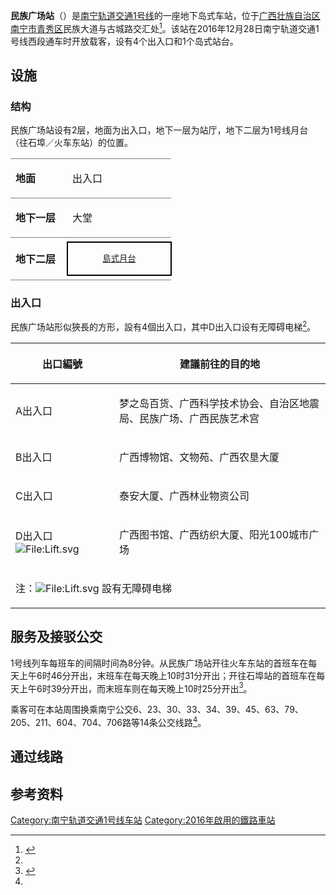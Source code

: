 {{Station Infobox
|Station Name= 民族广场站<br><small>Camh Minzcuz Gvangjcangz</small>
|Engname     = <small>Minzu Square Station</small>
|linecolour  = #{{南宁轨道交通标志色|1}}
|Image       =  NNRT Minzu Square Station.jpg
|ImageTitle  = 
|Number      = 
|Location    = [[广西壮族自治区|广西壮族自治区]][[南宁市|南宁市]][[青秀区|青秀区]]民族大道
|Coord       = {{coord|22|48|56.87|N|108|19|56.22|E|type:railway}}
|Line        = [[南宁轨道交通|南宁轨道交通]]{{南宁轨道交通线路名|1}}
|Platform    = 1个[[岛式站台|岛式站台]]
|Exit        = 4个出入口
|Time        = 2016年12月28日
|Time First  = {{南宁轨道交通线路名|1}}<br />往[[石埠站|石埠站]]方向：06:39<br />往[[南宁东站|火车东站]]方向：06:46
|Time Last   = {{南宁轨道交通线路名|1}}<br />往[[石埠站|石埠站]]方向：22:25<br />往[[南宁东站|火车东站]]方向：22:31
}}

'''民族广场站'''（{{lang-za|Camh Minzcuz Gvangjcangz}}）是[[南宁轨道交通|南宁轨道交通]][[南宁轨道交通1号线|1号线]]的一座地下岛式车站，位于[[广西壮族自治区|广西壮族自治区]][[南宁市|南宁市]][[青秀区|青秀区]]民族大道与古城路交汇处<ref name=zhaobao>{{cite news|title=1号线西段站点地图 出行必备|url=http://ngzb.gxnews.com.cn/html/2016-12/28/content_1348243.htm|author=赵劲松|date=2016-12-28|work=南国早报|publisher=广西日报传媒集团|pages=B8|accessdate=2017-01-07|location=南宁|deadurl=yes|archiveurl=https://web.archive.org/web/20170104162733/http://ngzb.gxnews.com.cn/html/2016-12/28/content_1348243.htm|archivedate=2017-01-04}}</ref>。该站在2016年12月28日南宁轨道交通1号线西段通车时开放载客，设有4个出入口和1个岛式站台。

== 设施 ==
=== 结构 ===
民族广场站设有2层，地面为出入口，地下一层为站厅，地下二层为1号线月台（往石埠／火车东站）的位置。
{|cellspacing=0 cellpadding=3
|-
|style="border-top:solid 1px gray;border-bottom:solid 1px gray;" width=75 valign=top|'''地面'''
|style="border-top:solid 1px gray;border-bottom:solid 1px gray;" width=150 valign=top colspan=2|出入口
|-
|style="border-bottom:solid 1px gray;" valign=top|'''地下一层'''
|style="border-bottom:solid 1px gray;" valign=top|大堂
|style="border-bottom:solid 1px gray;" valign=top|客服中心、商店、自助服務
|-
|style="border-bottom:solid 1px gray;" rowspan=6 valign=top|'''地下二层'''
|style="border-bottom:solid 1px gray;"|{{arrow|L}}
|style="border-bottom:solid 1px gray;"|{{南宁轨道交通线路名|1|c}}列車往[[石埠站|石埠]]方向
|-
|style="border:solid 2px black;font-size:smaller;text-align:center;" colspan=2|[[島式月台|島式月台]]
|-
|style="border-bottom:solid 1px gray;"|
|style="border-bottom:solid 1px gray;"|{{split text|{{南宁轨道交通线路名|1|c}}列車往[[南宁东站#地铁车站|火车东站]]方向|{{arrow|R}}}}
|}

=== 出入口 ===
民族广场站形似狹長的方形，設有4個出入口，其中D出入口设有无障碍电梯<ref name=zhaobao/>。

{| class="wikitable"
! width=150 | 出口編號 !! 建議前往的目的地
|-
| A出入口 || 梦之岛百货、广西科学技术协会、自治区地震局、民族广场、广西民族艺术宫
|-
| B出入口 || 广西博物馆、文物苑、广西农垦大厦
|-
| C出入口 || 泰安大厦、广西林业物资公司
|-
| D出入口 [[File:Lift.svg|File:Lift.svg]] || 广西图书馆、广西纺织大厦、阳光100城市广场
|-
| bgcolor="#EEEEEE" colspan=3 | 注：[[File:Lift.svg|File:Lift.svg]] 設有无障碍电梯
|}

== 服务及接驳公交 ==
1号线列车每班车的间隔时间為8分钟。从民族广场站开往火车东站的首班车在每天上午6时46分开出，末班车在每天晚上10时31分开出；开往石埠站的首班车在每天上午6时39分开出，而末班车则在每天晚上10时25分开出<ref>{{cite web|url=http://nngdjt.com/html/service1b/|title=首末班车时刻表|publisher=南宁轨道交通集团有限责任公司|accessdate=2017-01-07|archive-date=2017-06-20|archive-url=https://web.archive.org/web/20170620194427/http://www.nngdjt.com/html/service1b/|dead-url=no}}</ref>。

乘客可在本站周围换乘南宁公交6、23、30、33、34、39、45、63、79、205、211、604、704、706路等14条公交线路<ref name=zhaobao/>。

== 通过线路 ==
{{s-rail-start}}
{{s-rail|title=南宁轨道交通}}
{{s-line new|system=NanningRT|line=1|previous=新民路|next=麻村|type=P1}}
{{s-end}}

== 参考资料 ==
{{reflist}}

{{南宁轨道交通1号线车站}}

[[Category:南宁轨道交通1号线车站|Category:南宁轨道交通1号线车站]]
[[Category:2016年啟用的鐵路車站|Category:2016年啟用的鐵路車站]]
